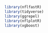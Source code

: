 ```r
library(nflfastR)
library(tidyverse)
library(ggrepel)
library(nflplotR)
library(xgboost)
```

```r

```



